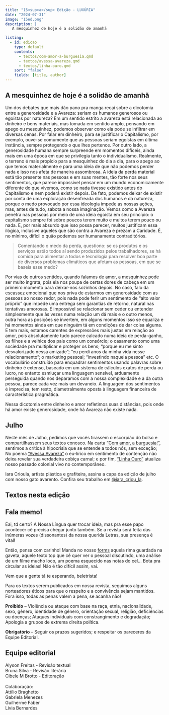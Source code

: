 ```yaml
---
title: "15<sup>a</sup> Edição - LUXÚRIA"
date: "2024-07-31"
image: "15ed.png"
description: |
   A mesquinhez de hoje é a solidão de amanhã

listing: 
  - id: edicao
    type: default
    contents:
      - textos/com-amor-a-burguesia.qmd
      - textos/avessa-avareza.qmd
      - textos/linha-ouro.qmd
    sort: "false"
    fields: [title, author]
---
```


## A mesquinhez de hoje é a solidão de amanhã

<!-- ![](capa.jpeg){.imgpar width="60%"} -->

Um dos debates que mais dão pano pra manga recai sobre a dicotomia entre a generosidade e a Avareza: seriam os humanos generosos ou egoístas por natureza? Em um sentido estrito a avareza está relacionada ao dinheiro e bens materiais, mas tomada em sentido amplo, pensando em apego ou mesquinhez, podemos observar como ela pode se infiltrar em diversas cenas.
Por falar em dinheiro, para se justificar o Capitalismo, por exemplo, ouve-se comumente que as pessoas seriam egoístas em última instância, sempre protegendo o que lhes pertence. Por outro lado, a generosidade humana sempre surpreende em momentos difíceis, ainda mais em uma época em que se privilegia tanto o individualismo. Realmente, o terreno é mais propício para a mesquinhez do dia a dia, para o apego ao que temos materialmente e para uma ideia de que não podemos perder nada e isso nos afeta de maneira assombrosa. A ideia da perda material está tão presente nas pessoas e em suas mentes, tão forte nos seus sentimentos, que parece impossível pensar em um mundo economicamente diferente do que vivemos, como se nada tivesse existido antes do Capitalismo e nem poderá existir depois. De fato, podemos deixar de existir por conta de uma exploração desenfreada dos humanos e da natureza, porque o medo provocado por essa ideologia impede as nossas ações, mas, antes de tudo, sabota a nossa imaginação. Vemos como a Avareza penetra nas pessoas por meio de uma ideia egoísta em seu princípio: o capitalismo sempre foi sobre poucos terem muito e muitos terem pouco ou nada. E, por mais absurdo que isso possa parecer, muitos justificam essa ilógica, inclusive aqueles que são contra a Avareza e prezam a Caridade. É, no mínimo, difícil o quão podemos ser humanamente contraditórios. 

> Comentando o medo da perda, questiono: se os produtos e os serviços estão todos aí sendo produzidos pelos trabalhadores, se há comida para alimentar a todos e tecnologia para resolver boa parte de diversos problemas climáticos que afetam as pessoas, em que se baseia esse medo?

Por vias de outros sentidos, quando falamos de amor, a mesquinhez pode ser muito ingrata, pois ela nos poupa de certas dores de cabeça em um primeiro momento para deixar-nos sozinhos depois. No caso, falo da escassez emocional que nos priva de estarmos em generosidade com as pessoas ao nosso redor, pois nada pode ferir um sentimento de "alto valor próprio" que impede uma entrega sem garantias de retorno, natural nas tentativas amorosas. É impossível se relacionar sem ceder ou entender simplesmente que às vezes numa relação um dá mais e o outro menos, outra hora as posições se invertem, em alguns momentos isso se equaliza e há momentos ainda em que ninguém tá em condições de dar coisa alguma. E tem mais, estamos carentes de expressões mais justas em relação ao amor, pois absolutamente tudo parece calcado numa ideia de perda-ganho, os filhos e a velhice dos pais como um consórcio; o casamento como uma sociedade pra multiplicar e proteger os bens; "porque eu me sinto desvalorizado nessa amizade"; "eu perdi anos da minha vida nesse relacionamento"; o marketing pessoal; "investindo naquela pessoa" etc. O vocabulário construído para enquadrar sentimentos usando palavras sobre dinheiro é extenso, baseado em um sistema de cálculos exatos de perda ou lucro, no entanto esmiuçar uma linguagem sensível, arduamente perseguida quando nos deparamos com a nossa complexidade e a da outra pessoa, parece cada vez mais um devaneio. A linguagem dos sentimentos é imprecisa, tem resto, diametralmente oposta à linguagem financeira de característica pragmática. 

Nessa dicotomia entre dinheiro e amor refletimos suas distâncias, pois onde há amor existe generosidade, onde há Avareza não existe nada.

## Julho

Neste mês de Julho, pedimos que vocês tirassem o escorpião do bolso e compartilhassem seus textos conosco. Na carta ["Com amor, a burguesia!"](textos/com-amor-a-burguesia.qmd), sentimos a crítica  à hipocrisia que se entende a todos nós, sem exceção; No poema ["Avessa Avareza"](textos/avessa-avareza.qmd) o eu-lírico em sentimento de contenção não deixa revelar sua verdadeira cobiça carnal; e por fim, ["Linha Ouro"](textos/linha-ouro.qmd) atualiza nosso passado colonial vivo no contemporâneo.

Iara Crioula, artista plástica e grafiteira, assina a capa da edição de julho com nosso gato avarento. Confira seu trabalho em [@iara_criou_la](https://www.instagram.com/iara_criou_la).

## Textos nesta edição

::: {#edicao}
:::

## <i class="bi bi-mic-fill"></i> Fala memo!

Eai, td certo? A Nossa Língua quer trocar ideia, mas pra esse papo acontecer cê precisa chegar junto também. Se a revista será feita das inúmeras vozes (dissonantes) da nossa querida Letras, sua presença é vital!

Então, pensa com carinho! Manda no nosso [forms](https://forms.gle/DLdK8XZ6FbcQp5bD9) aquela rima guardada na gaveta, aquele texto top que cê quer ver o pessoal discutindo, uma análise de um filme mucho loco, um poema esquecido nas notas do cel... Bota pra circular as ideias! Não é tão difícil assim, vai.

Vem que a gente tá te esperando, beletrista!

::: callout-important
Para os textos serem publicados em nossa revista, seguimos alguns norteadores éticos para que o respeito e a convivência sejam mantidos. Fora isso, todas as penas valem a pena, se acanha não!

**Proibido** -- Violência ou ataque com base na raça, etnia, nacionalidade, sexo, gênero, identidade de gênero, orientação sexual, religião, deficiências ou doenças; Ataques individuais com constrangimento e degradação; Apologia a grupos de extrema direita política.

**Obrigatório** -- Seguir os prazos sugeridos; e respeitar os pareceres da Equipe Editorial.
:::

## Equipe editorial

<p>

</p>

| Alyson Freitas - Revisão textual
| Bruna Silva - Revisão literária
| Cibele M Brotto - Editoração
| 
| Colaboração:
| Attílio Braghetto
| Gabriela Menezes
| Guilherme Faber
| Livia Bernardes
